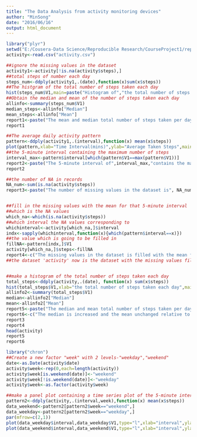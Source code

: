 ---
title: "The Data Analysis from activity monitoring devices"
author: "MinSong"
date: "2016/06/16"
output: html_document
---


```{r,echo=TRUE}
library("plyr")
setwd("E:/Cousera-Data Science/Reproducible Research/CourseProject1/repdata-data-activity")
activity<-read.csv("activity.csv")

##ignore the missing values in the dataset
activity1<-activity[!is.na(activity$steps),]
##total steps of number each day
steps_num<-ddply(activity1,.(date),function(x)sum(x$steps))
##The histgram of the total number of steps taken each day
hist(steps_num$V1,main=paste("Histogram of","the total number of steps taken each day"),xlab="the total number of steps taken each day")
##Obtain the median and mean of the number of steps taken each day 
allinfo<-summary(steps_num$V1)
median_steps<-allinfo["Median"]
mean_steps<-allinfo["Mean"]
report1<-paste("The mean and median total number of steps taken per day is", median_steps, "and",mean_steps)
report1
```


```{r,echo=TRUE}
##The average daily activity pattern
pattern<-ddply(activity1,.(interval),function(x) mean(x$steps))
plot(pattern,xlab="Time Interval(mins)",ylab="Average Taken Steps",main="The Average Daily Activity Pattern",type="l")
##the 5-minute interval containing the maximum number of steps
interval_max<-pattern$interval[which(pattern$V1==max(pattern$V1))]
report2<-paste("The 5-minute interval of",interval_max,"contains the maximum number of steps on average across all the days in the dataset")
report2
```

```{r,echo=TRUE}
##the number of NA in records
NA_num<-sum(is.na(activity$steps))
report3<-paste("The number of missing values in the dataset is", NA_num)


##fill in the missing values with the mean for that 5-minute interval
##which is the NA values
which_na<-which(is.na(activity$steps))
##which interval the NA values corresponding to 
whichinterval<-activity[which_na,]$interval
indx<-sapply(whichinterval,function(x){which(pattern$interval==x)})
##the value which is going to be filled in
fillNA<-pattern[indx,]$V1
activity[which_na,]$steps<-fillNA
report4<-c("The missing values in the dataset is filled with the mean for that 5-minute interval")
##the dataset 'activity' now is the dataset with the missing values filled in


##make a histogram of the total number of steps taken each day
total_steps<-ddply(activity,.(date), function(x) sum(x$steps))
hist(total_steps$V1,xlab="the total number of steps taken each day",main="The total number of steps taken each day")
allinfo2<-summary(total_steps$V1)
median<-allinfo2["Median"]
mean<-allinfo2["Mean"]
report5<-paste("The median and mean total number of steps taken per day with missing values filled in is", median,mean)
report6<-c("The median is increased and the mean unchanged relative to the missing values unfilled.")
report3
report4
head(activity)
report5
report6
```


```{r,echo=TRUE}
library("chron")
##Create a new factor "week" with 2 levels-"weekday","weekend"
date<-as.Date(activity$date)
activity$week<-rep(0,each=length(activity))
activity$week[is.weekend(date)]<-"weekend"
activity$week[!is.weekend(date)]<-"weekday"
activity$week<-as.factor(activity$week)

##make a panel plot containing a time series plot of the 5-minute interval and the average number of steps taken,averaged across all weekdays or weekend days.
pattern2<-ddply(activity,.(interval,week),function(x) mean(x$steps))
data_weekend<-pattern2[pattern2$week=="weekend",]
data_weekday<-pattern2[pattern2$week=="weekday",]
par(mfrow=c(2,1))
plot(data_weekday$interval,data_weekday$V1,type="l",xlab="interval",ylab="average steps taken across the weekday")
plot(data_weekend$interval,data_weekend$V1,type="l",xlab="interval",ylab="average steps taken across the weekend")
```

